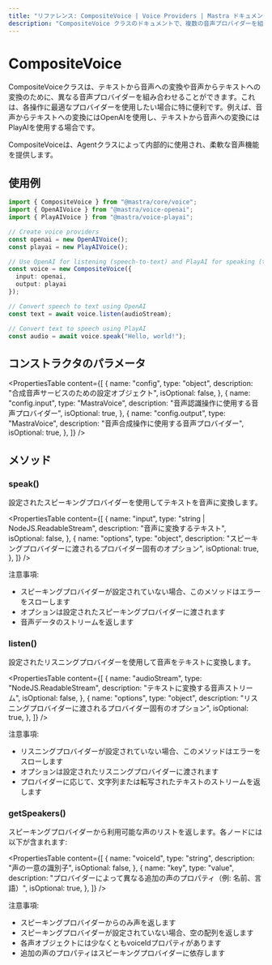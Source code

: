 ```yaml
---
title: "リファレンス: CompositeVoice | Voice Providers | Mastra ドキュメント"
description: "CompositeVoice クラスのドキュメントで、複数の音声プロバイダーを組み合わせて柔軟なテキスト読み上げと音声認識操作を可能にします。"
---
```


# CompositeVoice

CompositeVoiceクラスは、テキストから音声への変換や音声からテキストへの変換のために、異なる音声プロバイダーを組み合わせることができます。これは、各操作に最適なプロバイダーを使用したい場合に特に便利です。例えば、音声からテキストへの変換にはOpenAIを使用し、テキストから音声への変換にはPlayAIを使用する場合です。

CompositeVoiceは、Agentクラスによって内部的に使用され、柔軟な音声機能を提供します。

## 使用例

```typescript
import { CompositeVoice } from "@mastra/core/voice";
import { OpenAIVoice } from "@mastra/voice-openai";
import { PlayAIVoice } from "@mastra/voice-playai";

// Create voice providers
const openai = new OpenAIVoice();
const playai = new PlayAIVoice();

// Use OpenAI for listening (speech-to-text) and PlayAI for speaking (text-to-speech)
const voice = new CompositeVoice({
  input: openai,
  output: playai
});

// Convert speech to text using OpenAI
const text = await voice.listen(audioStream);

// Convert text to speech using PlayAI
const audio = await voice.speak("Hello, world!");
```

## コンストラクタのパラメータ

<PropertiesTable
  content={[
    {
      name: "config",
      type: "object",
      description: "合成音声サービスのための設定オブジェクト",
      isOptional: false,
    },
    {
      name: "config.input",
      type: "MastraVoice",
      description: "音声認識操作に使用する音声プロバイダー",
      isOptional: true,
    },
    {
      name: "config.output",
      type: "MastraVoice",
      description: "音声合成操作に使用する音声プロバイダー",
      isOptional: true,
    },
  ]}
/>

## メソッド

### speak()

設定されたスピーキングプロバイダーを使用してテキストを音声に変換します。

<PropertiesTable
  content={[
    {
      name: "input",
      type: "string | NodeJS.ReadableStream",
      description: "音声に変換するテキスト",
      isOptional: false,
    },
    {
      name: "options",
      type: "object",
      description: "スピーキングプロバイダーに渡されるプロバイダー固有のオプション",
      isOptional: true,
    },
  ]}
/>

注意事項:
- スピーキングプロバイダーが設定されていない場合、このメソッドはエラーをスローします
- オプションは設定されたスピーキングプロバイダーに渡されます
- 音声データのストリームを返します

### listen()

設定されたリスニングプロバイダーを使用して音声をテキストに変換します。

<PropertiesTable
  content={[
    {
      name: "audioStream",
      type: "NodeJS.ReadableStream",
      description: "テキストに変換する音声ストリーム",
      isOptional: false,
    },
    {
      name: "options",
      type: "object",
      description: "リスニングプロバイダーに渡されるプロバイダー固有のオプション",
      isOptional: true,
    },
  ]}
/>

注意事項:
- リスニングプロバイダーが設定されていない場合、このメソッドはエラーをスローします
- オプションは設定されたリスニングプロバイダーに渡されます
- プロバイダーに応じて、文字列または転写されたテキストのストリームを返します

### getSpeakers()

スピーキングプロバイダーから利用可能な声のリストを返します。各ノードには以下が含まれます:

<PropertiesTable
  content={[
    {
      name: "voiceId",
      type: "string",
      description: "声の一意の識別子",
      isOptional: false,
    },
    {
      name: "key",
      type: "value",
      description: "プロバイダーによって異なる追加の声のプロパティ（例: 名前、言語）",
      isOptional: true,
    },
  ]}
/>

注意事項:
- スピーキングプロバイダーからのみ声を返します
- スピーキングプロバイダーが設定されていない場合、空の配列を返します
- 各声オブジェクトには少なくともvoiceIdプロパティがあります
- 追加の声のプロパティはスピーキングプロバイダーに依存します
